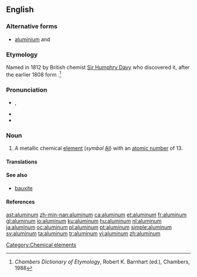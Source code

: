 ==English==
{{wikipedia}}

===Alternative forms===
* [[aluminium]] {{qualifier|British}} and {{qualifier|sciences}}

===Etymology===
Named in 1812 by British chemist [[w:Sir Humphry Davy|Sir Humphry Davy]] who discovered it, after the earlier 1808 {{etyl|NL.}} form {{term|alumium}}.<ref>''Chambers Dictionary of Etymology'', Robert K. Barnhart (ed.), Chambers, 1988</ref>

===Pronunciation===
* {{IPA|/ə.ˈlu.mɪ̆.ˌnə̆m/}}, {{SAMPA|/@"lumIn@m/|/@"lum@n@m/}}
* {{audio|en-us-aluminum.ogg|Audio (US)}}
* {{audio|En-uk-aluminum.ogg|Audio (UK)}}

===Noun===
{{en-noun|-}}

# A metallic chemical [[element]] (''symbol'' [[Al]]) with an [[atomic number]] of 13.

====Translations====
{{trans-see|aluminium}}

====See also====
* [[bauxite]]

====References====
<references/>

[[Category:Chemical elements]]

[[ast:aluminum]]
[[zh-min-nan:aluminum]]
[[ca:aluminum]]
[[et:aluminum]]
[[fr:aluminum]]
[[gl:aluminum]]
[[io:aluminum]]
[[ku:aluminum]]
[[hu:aluminum]]
[[nl:aluminum]]
[[ja:aluminum]]
[[oc:aluminum]]
[[pl:aluminum]]
[[pt:aluminum]]
[[simple:aluminum]]
[[sv:aluminum]]
[[ta:aluminum]]
[[tr:aluminum]]
[[vi:aluminum]]
[[zh:aluminum]]